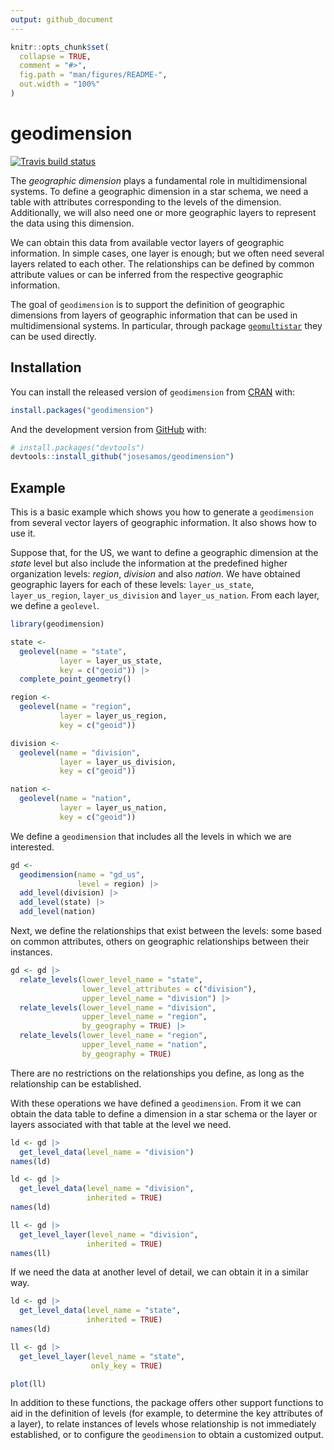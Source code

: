 ```yaml
---
output: github_document
---
```


<!-- README.md is generated from README.Rmd. Please edit that file -->

```r
knitr::opts_chunk$set(
  collapse = TRUE,
  comment = "#>",
  fig.path = "man/figures/README-",
  out.width = "100%"
)
```

# geodimension

<!-- badges: start -->
[![Travis build status](https://travis-ci.com/josesamos/geodimension.svg?branch=master)](https://travis-ci.com/josesamos/geodimension)
<!-- badges: end -->

The *geographic dimension* plays a fundamental role in multidimensional systems. To define a geographic dimension in a star schema, we need a table with attributes corresponding to the levels of the dimension. Additionally, we will also need one or more geographic layers to represent the data using this dimension. 

We can obtain this data from available vector layers of geographic information. In simple cases, one layer is enough; but we often need several layers related to each other. The relationships can be defined by common attribute values or can be inferred from the respective geographic information.

The goal of `geodimension` is to support the definition of geographic dimensions from layers of geographic information that can be used in multidimensional systems. In particular, through package [`geomultistar`](https://cran.r-project.org/package=geomultistar) they can be used directly.

## Installation

You can install the released version of `geodimension` from [CRAN](https://CRAN.R-project.org) with:

``` r
install.packages("geodimension")
```

And the development version from [GitHub](https://github.com/) with:

``` r
# install.packages("devtools")
devtools::install_github("josesamos/geodimension")
```
## Example

This is a basic example which shows you how to generate a `geodimension` from several vector layers of geographic information. It also shows how to use it.

Suppose that, for the US, we want to define a geographic dimension at the *state* level but also include the information at the predefined higher organization levels: *region*, *division* and also *nation*. We have obtained geographic layers for each of these levels: `layer_us_state`, `layer_us_region`, `layer_us_division` and `layer_us_nation`. From each layer, we define a `geolevel`.

```r
library(geodimension)

state <-
  geolevel(name = "state",
           layer = layer_us_state,
           key = c("geoid")) |>
  complete_point_geometry()

region <-
  geolevel(name = "region",
           layer = layer_us_region,
           key = c("geoid"))

division <-
  geolevel(name = "division",
           layer = layer_us_division,
           key = c("geoid"))

nation <-
  geolevel(name = "nation",
           layer = layer_us_nation,
           key = c("geoid"))
```

We define a `geodimension` that includes all the levels in which we are interested.

```r
gd <-
  geodimension(name = "gd_us",
               level = region) |>
  add_level(division) |>
  add_level(state) |>
  add_level(nation)
```

Next, we define the relationships that exist between the levels: some based on common attributes, others on geographic relationships between their instances.

```r
gd <- gd |>
  relate_levels(lower_level_name = "state",
                lower_level_attributes = c("division"),
                upper_level_name = "division") |>
  relate_levels(lower_level_name = "division",
                upper_level_name = "region",
                by_geography = TRUE) |>
  relate_levels(lower_level_name = "region",
                upper_level_name = "nation",
                by_geography = TRUE)
```

There are no restrictions on the relationships you define, as long as the relationship can be established.

With these operations we have defined a `geodimension`. From it we can obtain the data table to define a dimension in a star schema or the layer or layers associated with that table at the level we need.

```r
ld <- gd |>
  get_level_data(level_name = "division")
names(ld)

ld <- gd |>
  get_level_data(level_name = "division",
                 inherited = TRUE)
names(ld)

ll <- gd |>
  get_level_layer(level_name = "division",
                 inherited = TRUE)
names(ll)
```

If we need the data at another level of detail, we can obtain it in a similar way.

```r
ld <- gd |>
  get_level_data(level_name = "state",
                 inherited = TRUE)
names(ld)

ll <- gd |>
  get_level_layer(level_name = "state",
                  only_key = TRUE)

plot(ll)
```

In addition to these functions, the package offers other support functions to aid in the definition of levels (for example, to determine the key attributes of a layer), to relate instances of levels whose relationship is not immediately established, or to configure the `geodimension` to obtain a customized output.
